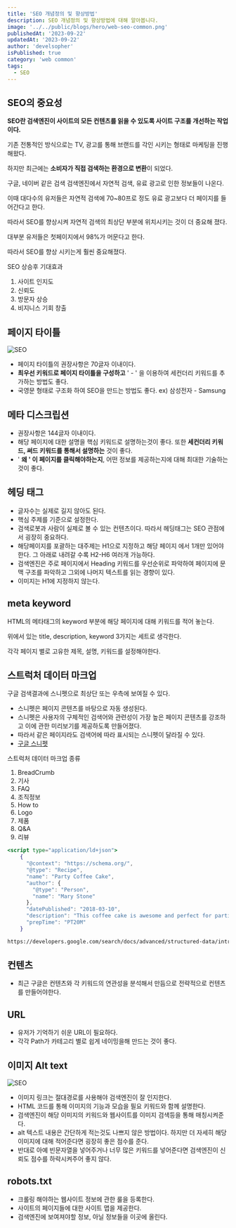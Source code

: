 ```yaml
---
title: 'SEO 개념정의 및 향상방법'
description: SEO 개념정의 및 향상방법에 대해 알아봅니다.
image: '../../public/blogs/hero/web-seo-common.png'
publishedAt: '2023-09-22'
updatedAt: '2023-09-22'
author: 'develsopher'
isPublished: true
category: 'web common'
tags:
  - SEO
---
```


## SEO의 중요성

**SEO란 검색엔진이 사이트의 모든 컨텐츠를 읽을 수 있도록 사이트 구조를 개선하는 작업이다.**

기존 전통적인 방식으로는 TV, 광고를 통해 브랜드를 각인 시키는 형태로 마케팅을 진행해왔다.

하지만 최근에는 **소비자가 직접 검색하는 환경으로 변환**이 되었다.

구글, 네이버 같은 검색 검색엔진에서 자연적 검색, 유료 광고로 인한 정보들이 나온다.

이때 대다수의 유저들은 자연적 검색에 70~80프로 정도 유료 광고보다 더 페이지를 들어간다고 한다.

따라서 SEO를 향상시켜 자연적 검색의 최상단 부분에 위치시키는 것이 더 중요해 졌다.

대부분 유저들은 첫페이지에서 98%가 머문다고 한다.

따라서 SEO를 향상 시키는게 훨씬 중요해졌다.

SEO 상승후 기대효과

1. 사이트 인지도
2. 신뢰도
3. 방문자 상승
4. 비지니스 기회 창출

## 페이지 타이틀

![SEO](https://develsopher-nextjs.s3.ap-northeast-2.amazonaws.com/SEO+%E1%84%8F%E1%85%A5%E1%86%AB%E1%84%90%E1%85%A6%E1%86%AB%E1%84%8E%E1%85%B3+%E1%84%8B%E1%85%AD%E1%84%89%E1%85%A9-1.png)

- 페이지 타이틀의 권장사항은 70글자 이내이다.
- **최우선 키워드로 페이지 타이틀을 구성하고** ' - ' 을 이용하여 세컨더리 키워드를 추가하는 방법도 좋다.
- 국영문 형태로 구조화 하여 SEO을 만드는 방법도 좋다. ex) 삼성전자 - Samsung

## 메타 디스크립션

- 권장사항은 144글자 이내이다.
- 해당 페이지에 대한 설명을 핵심 키워드로 설명하는것이 좋다. 또한 **세컨더리 키워드, 써드 키워드를 통해서 설명하는** 것이 좋다.
- ' **왜 ' 이 페이지를 클릭해야하는지**, 어떤 정보를 제공하는지에 대해 최대한 기술하는 것이 좋다.

## 헤딩 태그

- 글자수는 실제로 길지 않아도 된다.
- 핵심 주제를 기준으로 설정한다.
- 검색로봇과 사람이 실제로 볼 수 있는 컨텐츠이다. 따라서 헤딩태그는 SEO 관점에서 굉장히 중요하다.
- 해당페이지를 포괄하는 대주제는 H1으로 지정하고 해당 페이지 에서 1개만 있어야한다. 그 아래로 내려갈 수록 H2-H6 여러개 가능하다.
- 검색엔진은 주로 페이지에서 Heading 키워드를 우선순위로 파악하여 페이지에 문맥 구조를 파악하고 그외에 나머지 텍스트를 읽는 경향이 있다.
- 이미지는 H1에 지정하지 않는다.

## meta keyword

HTML의 메타태그의 keyword 부분에 해당 페이지에 대해 키워드를 적어 놓는다.

위에서 있는 title, description, keyword 3가지는 세트로 생각한다.

각각 페이지 별로 고유한 제목, 설명, 키워드를 설정해야한다.

## 스트럭처 데이터 마크업

구글 검색결과에 스니펫으로 최상단 또는 우측에 보여질 수 있다.

- 스니펫은 페이지 콘텐츠를 바탕으로 자동 생성된다.
- 스니펫은 사용자의 구체적인 검색어와 관련성이 가장 높은 페이지 콘텐츠를 강조하고 이에 관한 미리보기를 제공하도록 만들어졌다.
- 따라서 같은 페이지라도 검색어에 따라 표시되는 스니펫이 달라질 수 있다.
- [구글 스니펫](https://developers.google.com/search/docs/advanced/appearance/good-titles-snippets?hl=ko)

스트럭처 데이터 마크업 종류

1. BreadCrumb
2. 기사
3. FAQ
4. 조직정보
5. How to
6. Logo
7. 제품
8. Q&A
9. 리뷰

```jsx
<script type="application/ld+json">
    {
      "@context": "https://schema.org/",
      "@type": "Recipe",
      "name": "Party Coffee Cake",
      "author": {
        "@type": "Person",
        "name": "Mary Stone"
      },
      "datePublished": "2018-03-10",
      "description": "This coffee cake is awesome and perfect for parties.",
      "prepTime": "PT20M"
    }

https://developers.google.com/search/docs/advanced/structured-data/intro-structured-data?hl=ko
```

## 컨텐츠

- 최근 구글은 컨텐츠와 각 키워드의 연관성을 분석해서 만듬으로 전략적으로 컨텐츠를 만들어야한다.

## URL

- 유저가 기억하기 쉬운 URL이 필요하다.
- 각각 Path가 카테고리 별로 쉽게 네이밍을해 만드는 것이 좋다.

## 이미지 Alt text

![SEO](https://develsopher-nextjs.s3.ap-northeast-2.amazonaws.com/SEO+%E1%84%8F%E1%85%A5%E1%86%AB%E1%84%90%E1%85%A6%E1%86%AB%E1%84%8E%E1%85%B3+%E1%84%8B%E1%85%AD%E1%84%89%E1%85%A9-2.png)

- 이미지 링크는 절대경로를 사용해야 검색엔진이 잘 인지한다.
- HTML 코드를 통해 이미지의 기능과 모습을 필요 키워드와 함께 설명한다.
- 검색엔진이 해당 이미지의 키워드와 웹사이트를 이미지 검색등을 통해 매칭시켜준다.
- alt 텍스트 내용은 간단하게 적는것도 나쁘지 않은 방법이다. 하지만 더 자세히 해당 이미지에 대해 적어준다면 굉장히 좋은 점수를 준다.
- 반대로 아예 빈문자열을 넣어주거나 너무 많은 키워드를 넣어준다면 검색엔진이 신뢰도 점수를 하락시켜주어 좋지 않다.

## robots.txt

- 크롤링 해야하는 웹사이트 정보에 관한 룰을 등록한다.
- 사이트의 페이지들에 대한 사이트 맵을 제공한다.
- 검색엔진에 보여져야할 정보, 아닐 정보들을 이곳에 올린다.
